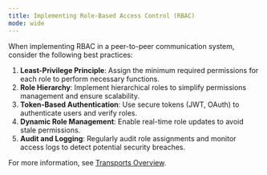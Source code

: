 ```yaml
---
title: Implementing Role-Based Access Control (RBAC)
mode: wide
---
```


When implementing RBAC in a peer-to-peer communication system, consider the following best practices:

1. **Least-Privilege Principle**: Assign the minimum required permissions for each role to perform necessary functions.
2. **Role Hierarchy**: Implement hierarchical roles to simplify permissions management and ensure scalability.
3. **Token-Based Authentication**: Use secure tokens (JWT, OAuth) to authenticate users and verify roles.
4. **Dynamic Role Management**: Enable real-time role updates to avoid stale permissions.
5. **Audit and Logging**: Regularly audit role assignments and monitor access logs to detect potential security breaches.

For more information, see <a href="/key-concepts/mesh-networking#transports" target="_blank">Transports Overview</a>.
